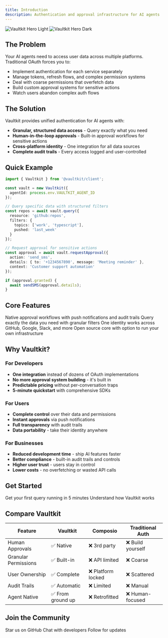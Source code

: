 ```yaml
---
title: Introduction
description: Authentication and approval infrastructure for AI agents
---
```


<img
  className="block dark:hidden"
  src="/images/hero-light.png"
  alt="Vaultkit Hero Light"
/>
<img
  className="hidden dark:block"
  src="/images/hero-dark.png"
  alt="Vaultkit Hero Dark"
/>

## The Problem

Your AI agents need to access user data across multiple platforms. Traditional OAuth forces you to:
- Implement authentication for each service separately
- Manage tokens, refresh flows, and complex permission systems
- Deal with coarse permissions that overfetch data
- Build custom approval systems for sensitive actions
- Watch users abandon complex auth flows

## The Solution

Vaultkit provides unified authentication for AI agents with:
- **Granular, structured data access** - Query exactly what you need
- **Human-in-the-loop approvals** - Built-in approval workflows for sensitive actions
- **Cross-platform identity** - One integration for all data sources
- **Complete audit trails** - Every access logged and user-controlled

## Quick Example

```typescript
import { Vaultkit } from '@vaultkit/client';

const vault = new Vaultkit({ 
  agentId: process.env.VAULTKIT_AGENT_ID 
});

// Query specific data with structured filters
const repos = await vault.query({
  resource: 'github:repos',
  filters: {
    topics: ['work', 'typescript'],
    pushed: 'last_week'
  }
});

// Request approval for sensitive actions
const approval = await vault.requestApproval({
  action: 'send_sms',
  details: { to: '+1234567890', message: 'Meeting reminder' },
  context: 'Customer support automation'
});

if (approval.granted) {
  await sendSMS(approval.details);
}
```

## Core Features

<CardGroup cols={2}>
  <Card title="Human Approvals" icon="user-check" href="/features/human-approvals">
    Native approval workflows with push notifications and audit trails
  </Card>
  <Card title="Structured Queries" icon="filter" href="/features/structured-queries">
    Query exactly the data you need with granular filters
  </Card>
  <Card title="Cross-Platform" icon="globe" href="/features/cross-platform">
    One identity works across GitHub, Google, Slack, and more
  </Card>
  <Card title="Self-Hosting" icon="server" href="/features/self-hosting">
    Open source core with option to run your own infrastructure
  </Card>
</CardGroup>

## Why Vaultkit?

### For Developers
- **One integration** instead of dozens of OAuth implementations
- **No more approval system building** - it's built in
- **Predictable pricing** without per-conversation traps
- **5-minute quickstart** with comprehensive SDKs

### For Users
- **Complete control** over their data and permissions
- **Instant approvals** via push notifications
- **Full transparency** with audit trails
- **Data portability** - take their identity anywhere

### For Businesses
- **Reduced development time** - ship AI features faster
- **Better compliance** - built-in audit trails and controls
- **Higher user trust** - users stay in control
- **Lower costs** - no overfetching or wasted API calls

## Get Started

<CardGroup cols={2}>
  <Card title="Quickstart" icon="rocket" href="/quickstart">
    Get your first query running in 5 minutes
  </Card>
  <Card title="Architecture" icon="diagram-project" href="/concepts/architecture">
    Understand how Vaultkit works
  </Card>
</CardGroup>

## Compare Vaultkit

| Feature | Vaultkit | Composio | Traditional Auth |
|---------|----------|----------|------------------|
| Human Approvals | ✅ Native | ❌ 3rd party | ❌ Build yourself |
| Granular Permissions | ✅ Built-in | ❌ API limited | ❌ Coarse |
| User Ownership | ✅ Complete | ❌ Platform locked | ❌ Scattered |
| Audit Trails | ✅ Automatic | ❌ Limited | ❌ Manual |
| Agent Native | ✅ From ground up | ❌ Retrofitted | ❌ Human-focused |

## Join the Community

<CardGroup cols={3}>
  <Card title="GitHub" icon="github" href="https://github.com/vaultkit/vaultkit">
    Star us on GitHub
  </Card>
  <Card title="Discord" icon="discord" href="https://discord.gg/vaultkit">
    Chat with developers
  </Card>
  <Card title="Twitter" icon="twitter" href="https://twitter.com/vaultkit">
    Follow for updates
  </Card>
</CardGroup>